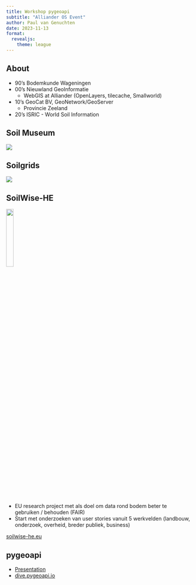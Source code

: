 ```yaml
---
title: Workshop pygeoapi 
subtitle: "Alliander OS Event"
author: Paul van Genuchten
date: 2023-11-13
format:
  revealjs: 
    theme: league
---
```


## About

- 90's Bodemkunde Wageningen
- 00's Nieuwland GeoInformatie
  - WebGIS at Alliander (OpenLayers, tilecache, Smallworld)
- 10's GeoCat BV, GeoNetwork/GeoServer
  - Provincie Zeeland
- 20's ISRIC - World Soil Information

## Soil Museum

![](https://wsm.isric.org/images/background/bg5.jpg)

## Soilgrids

![](https://www.researchgate.net/publication/313817639/figure/fig4/AS:462883822804995@1487371512248/Examples-of-covariates-used-to-generate-SoilGrids-TWI-is-the-Topographic-Wetness-Index_Q320.jpg)

## SoilWise-HE

![](https://soilwise-he.eu/wp-content/uploads/2023/11/soilwise-white-logo.png){width="20%" .nostretch}

- EU research project met als doel om data rond bodem beter te gebruiken / behouden (FAIR)
- Start met onderzoeken van user stories vanuit 5 werkvelden (landbouw, onderzoek, overheid, breder publiek, business)

[soilwise-he.eu](https://soilwise-he.eu)

## pygeoapi

- [Presentation](https://pygeoapi.io/presentations/foss4g2023)
- [dive.pygeoapi.io](https://dive.pygeoapi.io)
